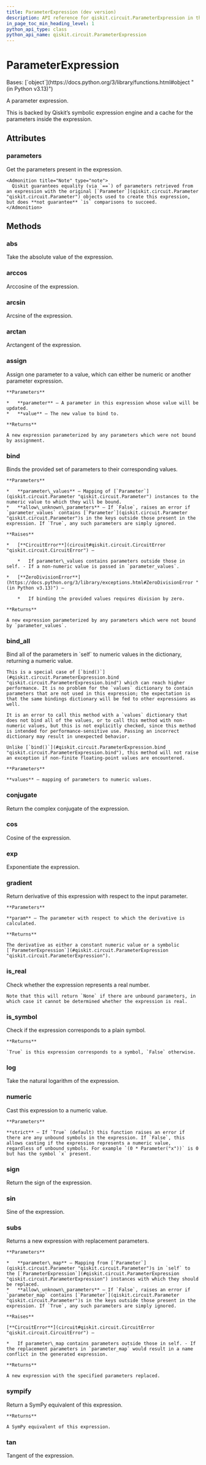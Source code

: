 ```yaml
---
title: ParameterExpression (dev version)
description: API reference for qiskit.circuit.ParameterExpression in the dev version of qiskit
in_page_toc_min_heading_level: 1
python_api_type: class
python_api_name: qiskit.circuit.ParameterExpression
---
```


# ParameterExpression

<Class id="qiskit.circuit.ParameterExpression" isDedicatedPage={true} signature="qiskit.circuit.ParameterExpression" modifiers="class">
  Bases: [`object`](https://docs.python.org/3/library/functions.html#object "(in Python v3.13)")

  A parameter expression.

  This is backed by Qiskit’s symbolic expression engine and a cache for the parameters inside the expression.

  ## Attributes

  ### parameters

  <Attribute id="qiskit.circuit.ParameterExpression.parameters">
    Get the parameters present in the expression.

    <Admonition title="Note" type="note">
      Qiskit guarantees equality (via `==`) of parameters retrieved from an expression with the original [`Parameter`](qiskit.circuit.Parameter "qiskit.circuit.Parameter") objects used to create this expression, but does **not guarantee** `is` comparisons to succeed.
    </Admonition>
  </Attribute>

  ## Methods

  ### abs

  <Function id="qiskit.circuit.ParameterExpression.abs" signature="abs()">
    Take the absolute value of the expression.
  </Function>

  ### arccos

  <Function id="qiskit.circuit.ParameterExpression.arccos" signature="arccos()">
    Arccosine of the expression.
  </Function>

  ### arcsin

  <Function id="qiskit.circuit.ParameterExpression.arcsin" signature="arcsin()">
    Arcsine of the expression.
  </Function>

  ### arctan

  <Function id="qiskit.circuit.ParameterExpression.arctan" signature="arctan()">
    Arctangent of the expression.
  </Function>

  ### assign

  <Function id="qiskit.circuit.ParameterExpression.assign" signature="assign(parameter, value)">
    Assign one parameter to a value, which can either be numeric or another parameter expression.

    **Parameters**

    *   **parameter** – A parameter in this expression whose value will be updated.
    *   **value** – The new value to bind to.

    **Returns**

    A new expression parameterized by any parameters which were not bound by assignment.
  </Function>

  ### bind

  <Function id="qiskit.circuit.ParameterExpression.bind" signature="bind(parameter_values, allow_unknown_parameters=False)">
    Binds the provided set of parameters to their corresponding values.

    **Parameters**

    *   **parameter\_values** – Mapping of [`Parameter`](qiskit.circuit.Parameter "qiskit.circuit.Parameter") instances to the numeric value to which they will be bound.
    *   **allow\_unknown\_parameters** – If `False`, raises an error if `parameter_values` contains [`Parameter`](qiskit.circuit.Parameter "qiskit.circuit.Parameter")s in the keys outside those present in the expression. If `True`, any such parameters are simply ignored.

    **Raises**

    *   [**CircuitError**](circuit#qiskit.circuit.CircuitError "qiskit.circuit.CircuitError") –

        *   If parameter\_values contains parameters outside those in self. - If a non-numeric value is passed in `parameter_values`.

    *   [**ZeroDivisionError**](https://docs.python.org/3/library/exceptions.html#ZeroDivisionError "(in Python v3.13)") –

        *   If binding the provided values requires division by zero.

    **Returns**

    A new expression parameterized by any parameters which were not bound by `parameter_values`.
  </Function>

  ### bind\_all

  <Function id="qiskit.circuit.ParameterExpression.bind_all" signature="bind_all(values)">
    Bind all of the parameters in `self` to numeric values in the dictionary, returning a numeric value.

    This is a special case of [`bind()`](#qiskit.circuit.ParameterExpression.bind "qiskit.circuit.ParameterExpression.bind") which can reach higher performance. It is no problem for the `values` dictionary to contain parameters that are not used in this expression; the expectation is that the same bindings dictionary will be fed to other expressions as well.

    It is an error to call this method with a `values` dictionary that does not bind all of the values, or to call this method with non-numeric values, but this is not explicitly checked, since this method is intended for performance-sensitive use. Passing an incorrect dictionary may result in unexpected behavior.

    Unlike [`bind()`](#qiskit.circuit.ParameterExpression.bind "qiskit.circuit.ParameterExpression.bind"), this method will not raise an exception if non-finite floating-point values are encountered.

    **Parameters**

    **values** – mapping of parameters to numeric values.
  </Function>

  ### conjugate

  <Function id="qiskit.circuit.ParameterExpression.conjugate" signature="conjugate()">
    Return the complex conjugate of the expression.
  </Function>

  ### cos

  <Function id="qiskit.circuit.ParameterExpression.cos" signature="cos()">
    Cosine of the expression.
  </Function>

  ### exp

  <Function id="qiskit.circuit.ParameterExpression.exp" signature="exp()">
    Exponentiate the expression.
  </Function>

  ### gradient

  <Function id="qiskit.circuit.ParameterExpression.gradient" signature="gradient(param)">
    Return derivative of this expression with respect to the input parameter.

    **Parameters**

    **param** – The parameter with respect to which the derivative is calculated.

    **Returns**

    The derivative as either a constant numeric value or a symbolic [`ParameterExpression`](#qiskit.circuit.ParameterExpression "qiskit.circuit.ParameterExpression").
  </Function>

  ### is\_real

  <Function id="qiskit.circuit.ParameterExpression.is_real" signature="is_real()">
    Check whether the expression represents a real number.

    Note that this will return `None` if there are unbound parameters, in which case it cannot be determined whether the expression is real.
  </Function>

  ### is\_symbol

  <Function id="qiskit.circuit.ParameterExpression.is_symbol" signature="is_symbol()">
    Check if the expression corresponds to a plain symbol.

    **Returns**

    `True` is this expression corresponds to a symbol, `False` otherwise.
  </Function>

  ### log

  <Function id="qiskit.circuit.ParameterExpression.log" signature="log()">
    Take the natural logarithm of the expression.
  </Function>

  ### numeric

  <Function id="qiskit.circuit.ParameterExpression.numeric" signature="numeric(strict=True)">
    Cast this expression to a numeric value.

    **Parameters**

    **strict** – If `True` (default) this function raises an error if there are any unbound symbols in the expression. If `False`, this allows casting if the expression represents a numeric value, regardless of unbound symbols. For example `(0 * Parameter("x"))` is 0 but has the symbol `x` present.
  </Function>

  ### sign

  <Function id="qiskit.circuit.ParameterExpression.sign" signature="sign()">
    Return the sign of the expression.
  </Function>

  ### sin

  <Function id="qiskit.circuit.ParameterExpression.sin" signature="sin()">
    Sine of the expression.
  </Function>

  ### subs

  <Function id="qiskit.circuit.ParameterExpression.subs" signature="subs(parameter_map, allow_unknown_parameters=False)">
    Returns a new expression with replacement parameters.

    **Parameters**

    *   **parameter\_map** – Mapping from [`Parameter`](qiskit.circuit.Parameter "qiskit.circuit.Parameter")s in `self` to the [`ParameterExpression`](#qiskit.circuit.ParameterExpression "qiskit.circuit.ParameterExpression") instances with which they should be replaced.
    *   **allow\_unknown\_parameters** – If `False`, raises an error if `parameter_map` contains [`Parameter`](qiskit.circuit.Parameter "qiskit.circuit.Parameter")s in the keys outside those present in the expression. If `True`, any such parameters are simply ignored.

    **Raises**

    [**CircuitError**](circuit#qiskit.circuit.CircuitError "qiskit.circuit.CircuitError") –

    *   If parameter\_map contains parameters outside those in self. - If the replacement parameters in `parameter_map` would result in a name conflict in the generated expression.

    **Returns**

    A new expression with the specified parameters replaced.
  </Function>

  ### sympify

  <Function id="qiskit.circuit.ParameterExpression.sympify" signature="sympify()">
    Return a SymPy equivalent of this expression.

    **Returns**

    A SymPy equivalent of this expression.
  </Function>

  ### tan

  <Function id="qiskit.circuit.ParameterExpression.tan" signature="tan()">
    Tangent of the expression.
  </Function>
</Class>


